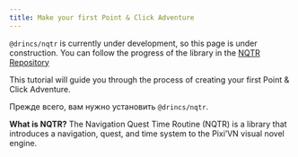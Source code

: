 ```yaml
---
title: Make your first Point & Click Adventure
---
```


<Callout title="This page is under construction" type="warn">

`@drincs/nqtr` is currently under development, so this page is under construction. You can follow the progress of the library in the [NQTR Repository](https://github.com/DRincs-Productions/nqtr-pixi-vn)

</Callout>

This tutorial will guide you through the process of creating your first Point & Click Adventure.

Прежде всего, вам нужно установить `@drincs/nqtr`.

**What is NQTR?** The Navigation Quest Time Routine (NQTR) is a library that introduces a navigation, quest, and time system to the Pixi’VN visual novel engine.
